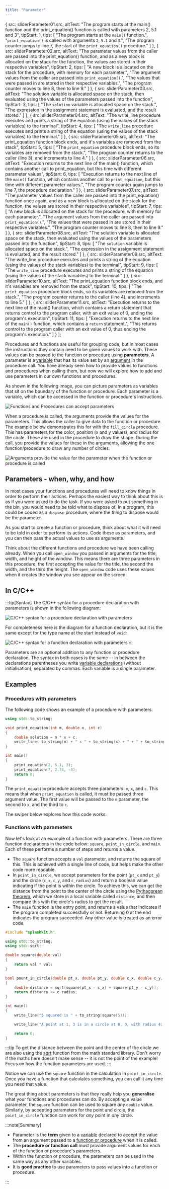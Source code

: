 ```yaml
---
title: "Parameter"
---
```





  {
    src: sliderParameter01.src,
    altText: "The program starts at the main() function and the print_equation() function is called with parameters 2, 5.1 and 3",
    tipStart: 1,
    tips: [
      "The program starts at the <code>main()</code> function.",
      "<code>print_equation()</code> is called with arguments <code>2</code>, <code>5.1</code> and <code>3</code>.",
      "The program counter jumps to line 7, the start of the <code>print_equation()</code> procedure."
    ]
  },
  {
    src: sliderParameter02.src,
    altText: "The parameter values from the caller are passed into the print_equation() function, and as a new block is allocated on the stack for the function, the values are stored in their respective variables",
    tipStart: 2,
    tips: [
      "A new block is allocated on the stack for the procedure, with memory for each parameter.",
      "The argument values from the caller are passed into <code>print_equation()</code>.",
      "The values that were passed in are stored in their respective variables.",
      "The program counter moves to line 8, then to line 9."
    ]
  },
  {
    src: sliderParameter03.src,
    altText: "The solution variable is allocated space on the stack, then evaluated using the values of the parameters passed into the function",
    tipStart: 3,
    tips: [
      "The <code>solution</code> variable is allocated space on the stack.",
      "The expression in the assignment statement is evaluated, and the result stored."
    ]
  },
  {
    src: sliderParameter04.src,
    altText: "The write_line procedure executes and prints a string of the equation (using the values of the stack variables) to the terminal",
    tipStart: 4,
    tips: [
      "The <code>write_line</code> procedure executes and prints a string of the equation (using the values of the stack variables) to the terminal."
    ]
  },
  {
    src: sliderParameter05.src,
    altText: "The print_equation function block ends, and it's variables are removed from the stack",
    tipStart: 5,
    tips: [
      "The <code>print_equation</code> procedure block ends, so its variables are removed from the stack.",
      "The program counter returns to the caller (line 3), and increments to line 4."
    ]
  },
  {
    src: sliderParameter06.src,
    altText: "Execution returns to the next line of the main() function, which contains another call to print_equation, but this time with different parameter values",
    tipStart: 6,
    tips: [
      "Execution returns to the next line of the <code>main()</code> function, which contains another call to <code>print_equation</code>, but this time with different parameter values.",
      "The program counter again jumps to line 7, the procedure declaration."
    ]
  },
  {
    src: sliderParameter07.src,
    altText: "The parameter values from the caller are passed into the print_equation() function once again, and as a new block is allocated on the stack for the function, the values are stored in their respective variables",
    tipStart: 7,
    tips: [
      "A new block is allocated on the stack for the procedure, with memory for each parameter.",
      "The argument values from the caller are passed into <code>print_equation()</code>.",
      "The values that were passed in are stored in their respective variables.",
      "The program counter moves to line 8, then to line 9."
    ]
  },
  {
    src: sliderParameter08.src,
    altText: "The solution variable is allocated space on the stack, then evaluated using the values of the parameters passed into the function",
    tipStart: 8,
    tips: [
      "The <code>solution</code> variable is allocated space on the stack.",
      "The expression in the assignment statement is evaluated, and the result stored."
    ]
  },
  {
    src: sliderParameter09.src,
    altText: "The write_line procedure executes and prints a string of the equation (using the values of the stack variables) to the terminal",
    tipStart: 9,
    tips: [
      "The <code>write_line</code> procedure executes and prints a string of the equation (using the values of the stack variables) to the terminal."
    ]
  },
  {
    src: sliderParameter10.src,
    altText: "The print_equation function block ends, and it's variables are removed from the stack",
    tipStart: 10,
    tips: [
      "The <code>print_equation</code> procedure block ends, so its variables are removed from the stack.",
      "The program counter returns to the caller (line 4), and increments to line 5."
    ]
  },
  {
    src: sliderParameter11.src,
    altText: "Execution returns to the next line of the main() function, which contains a return statement that returns control to the program caller, with an exit value of 0, ending the program's execution",
    tipStart: 11,
    tips: [
      "Execution returns to the next line of the <code>main()</code> function, which contains a <code>return</code> statement.",
      "This returns control to the program caller with an exit value of 0, thus ending the program's execution."
    ]
  }
];

Procedures and functions are useful for grouping code, but in most cases the instructions they contain need to be given values to work with.
These values can be passed to the function or procedure using **parameters**. A parameter is a [variable](../../../../part-1-instructions/1-sequence-and-data/1-concepts/07-variable) that has its value set by an [argument](../../../../part-1-instructions/1-sequence-and-data/1-concepts/02-method#arguments) in the procedure call.
You have already seen how to provide values to functions and procedures when calling them, but now we will explore how to add and use parameters in our own functions and procedures.

As shown in the following image, you can picture parameters as variables that sit on the boundary of the function or procedure. Each parameter is a variable, which can be accessed in the function or procedure's instructions.

![Functions and Procedures can accept parameters](./images/parameter-concept.png "A function or procedure can accept values via parameters")

When a procedure is called, the arguments provide the values for the parameters. This allows the caller to give data to the function or procedure. The example below demonstrates this for with the `fill_circle` procedure. This has parameters for the color, position (x and y values), and radius for the circle. These are used in the procedure to draw the shape. During the call, you provide the values for these in the arguments, allowing the one function/procedure to draw any number of circles.

![Arguments provide the value for the parameter when the function or procedure is called](./images/arguments-concepts.png)

## Parameters - when, why, and how

In most cases your functions and procedures will need to know things in order to perform their actions. Perhaps the easiest way to think about this is as if you were asked to do the task. If you were asked to put something in the bin, you would need to be told what to dispose of. In a program, this could be coded as a `dispose` procedure, where the *thing* to dispose would be the parameter.

As you start to create a function or procedure, think about what it will need to be told in order to perform its actions. Code these as parameters, and you can then pass the actual values to use as arguments.

Think about the different functions and procedure we have been calling already. When you call `open_window` you passed in arguments for the title, width, and height of the window. This means there are three parameters in this procedure, the first accepting the value for the title, the second the width, and the third the height. The `open_window` code uses these values when it creates the window you see appear on the screen.

## In C/C++

:::tip[Syntax]
The C/C++ syntax for a procedure declaration with parameters is shown in the following diagram:

![C/C++ syntax for a procedure declaration with parameters](./images/procedure-decl-with-params.png "C/C++ Syntax for a procedure declaration with parameters")

For completeness here is the diagram for a function declaration, but it is the same except for the type name at the start instead of `void`:

![C/C++ syntax for a function declaration with parameters](./images/function-decl-with-params.png "C/C++ Syntax for a function declaration with parameters")
:::

Parameters are an optional addition to any function or procedure declaration.
The syntax in both cases is the same -- in between the declarations parentheses you write [variable declarations](../../../1-starting-cpp/1-concepts/4-1-variable) (without initialisation), separated by commas.
Each variable is a single parameter.

## Examples

### Procedures with parameters

The following code shows an example of a procedure with parameters.

```cpp
using std::to_string;

void print_equation(int m, double x, int c) 
{
    double solution = m * x + c;
    write_line( to_string(m) + " x " + to_string(x) + " + " + to_string(c) + " = " + to_string(solution));
}

int main() 
{
    print_equation(2, 5.1, 3);
    print_equation(7, 2.74, -8);
    return 0;
}
```

The `print_equation` procedure accepts three parameters: `m`, `x`, and `c`. This means that when `print_equation` is called, it must be passed three argument value. The first value will be passed to the `m` parameter, the second to `x`, and the third to `c`.

The swiper below explores how this code works.

<MySwiper client:only height="" images={sliderParameter}></MySwiper>

### Functions with parameters

Now let's look at an example of a function with parameters.
There are three function declarations in the code below: `square`, `point_in_circle`, and `main`.
Each of these performs a number of steps and returns a value.

- The `square` function accepts a `val` parameter, and returns the square of this. This is achieved with a single line of code, but helps make the other code more readable.
- In `point_in_circle`, we accept parameters for the point (`pt_x` and `pt_y`) and the circle (`c_x`, `c_y`, and `c_radius`) and return a boolean value indicating if the point is within the circle. To achieve this, we can get the distance from the point to the center of the circle using the [Pythagorean theorem](https://en.wikipedia.org/wiki/Pythagorean_theorem), which we store in a local variable called `distance`, and then compare this with the circle's radius to get the result.
- The `main` function is the entry point, and returns a value that indicates if the program completed successfully or not. Returning 0 at the end indicates the program succeeded. Any other value is treated as an error code.

```cpp
#include "splashkit.h"

using std::to_string;
using std::sqrt;

double square(double val) 
{
    return val * val;
}

bool pount_in_circle(double pt_x, double pt_y, double c_x, double c_y, double c_radius)
{
    double distance = sqrt(square(pt_x - c_x) + square(pt_y - c_y));
    return distance <= c_radius;
}

int main()
{
    write_line("5 squared is " + to_string(square(5)));

    write_line("A point at 1, 3 is in a circle at 0, 0, with radius 4: " + to_string(point_in_circle(1, 3, 0, 0, 4)) );

    return 0;
}
```

:::tip
To get the distance between the point and the center of the circle we are also using the [sqrt](https://en.cppreference.com/w/c/numeric/math/sqrt) function from the math standard library.
Don't worry if the maths here doesn't make sense -- it is not the point of the example!
Focus on how the function parameters are used.
:::

Notice we can use the `square` function in the calculation in `point_in_circle`. Once you have a function that calculates something, you can call it any time you need that value. 

The great thing about parameters is that they really help you **generalise** what your functions and procedures can do. By accepting a value parameter, the `square` function can be used to square *any* `double` value. Similarly, by accepting parameters for the point and circle, the `point_in_circle` function can work for *any* point in *any* circle.

:::note[Summary]

- Parameter is the **term** given to a [variable](../../../../part-1-instructions/1-sequence-and-data/1-concepts/07-variable) declared to accept the value from an argument passed to a [function or procedure](../01-0-functions-and-procedures) when it is called.
- The **procedure or function call** must provide argument values for each of the function or procedure's parameters.
- Within the function or procedure, the parameters can be used in the same way as any other
variables.
- It is **good practice** to use parameters to pass values into a function or procedure.

:::
